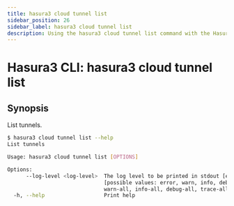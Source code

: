 ```yaml
---
title: hasura3 cloud tunnel list
sidebar_position: 26
sidebar_label: hasura3 cloud tunnel list
description: Using the hasura3 cloud tunnel list command with the Hasura CLI
---
```


# Hasura3 CLI: hasura3 cloud tunnel list 

## Synopsis
List tunnels.

```bash
$ hasura3 cloud tunnel list --help
List tunnels

Usage: hasura3 cloud tunnel list [OPTIONS]

Options:
      --log-level <log-level>  The log level to be printed in stdout [env: HASURA_CLI_LOG_LEVEL=]
                               [possible values: error, warn, info, debug, trace, error-all,
                               warn-all, info-all, debug-all, trace-all]
  -h, --help                   Print help
```

